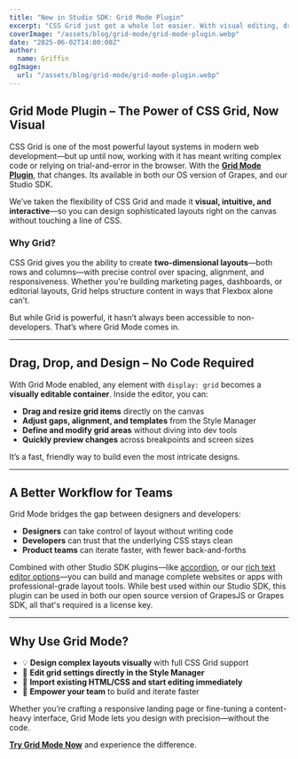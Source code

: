 ```yaml
---
title: "New in Studio SDK: Grid Mode Plugin"
excerpt: "CSS Grid just got a whole lot easier. With visual editing, drag-and-drop resizing, and instant HTML grid support, Grid Mode is your new secret weapon for building responsive layouts."
coverImage: "/assets/blog/grid-mode/grid-mode-plugin.webp"
date: "2025-06-02T14:00:00Z"
author:
  name: Griffin
ogImage:
  url: "/assets/blog/grid-mode/grid-mode-plugin.webp"
---
```


## Grid Mode Plugin – The Power of CSS Grid, Now Visual

CSS Grid is one of the most powerful layout systems in modern web development—but up until now, working with it has meant writing complex code or relying on trial-and-error in the browser. With the **[Grid Mode Plugin](https://app.grapesjs.com/docs-sdk/plugins/canvas/grid-mode)**, that changes. Its available in both our OS version of Grapes, and our Studio SDK.

We’ve taken the flexibility of CSS Grid and made it **visual, intuitive, and interactive**—so you can design sophisticated layouts right on the canvas without touching a line of CSS.

### Why Grid?

CSS Grid gives you the ability to create **two-dimensional layouts**—both rows and columns—with precise control over spacing, alignment, and responsiveness. Whether you're building marketing pages, dashboards, or editorial layouts, Grid helps structure content in ways that Flexbox alone can’t.

But while Grid is powerful, it hasn’t always been accessible to non-developers. That’s where Grid Mode comes in.

---

## Drag, Drop, and Design – No Code Required

With Grid Mode enabled, any element with `display: grid`  becomes a **visually editable container**. Inside the editor, you can:

- **Drag and resize grid items** directly on the canvas  
- **Adjust gaps, alignment, and templates** from the Style Manager  
- **Define and modify grid areas** without diving into dev tools  
- **Quickly preview changes** across breakpoints and screen sizes  

It’s a fast, friendly way to build even the most intricate designs.

---

## A Better Workflow for Teams

Grid Mode bridges the gap between designers and developers:

- **Designers** can take control of layout without writing code  
- **Developers** can trust that the underlying CSS stays clean  
- **Product teams** can iterate faster, with fewer back-and-forths  

Combined with other Studio SDK plugins—like [accordion](https://app.grapesjs.com/docs-sdk/plugins/components/accordion), or our [rich text editor options](https://app.grapesjs.com/docs-sdk/plugins/rte/tinymce)—you can build and manage complete websites or apps with professional-grade layout tools. While best used within our Studio SDK, this plugin can be used in both our open source version of GrapesJS or Grapes SDK, all that's required is a license key.

---

## Why Use Grid Mode?

- 💡 **Design complex layouts visually** with full CSS Grid support  
- 🎯 **Edit grid settings directly in the Style Manager**  
- 🔄 **Import existing HTML/CSS and start editing immediately**  
- 🚀 **Empower your team** to build and iterate faster  

Whether you’re crafting a responsive landing page or fine-tuning a content-heavy interface, Grid Mode lets you design with precision—without the code.

**[Try Grid Mode Now](https://app.grapesjs.com/docs-sdk/plugins/canvas/grid-mode)** and experience the difference.